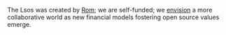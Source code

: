 The Lsos was created by [Rom](https://github.com/brillout);
we are self-funded;
we [envision](/mission) a more collaborative world as new financial models fostering open source values emerge.
